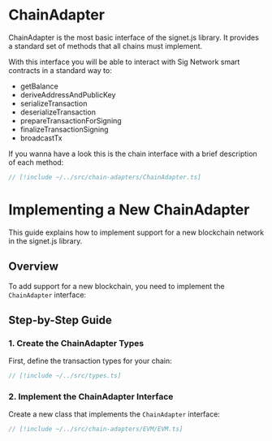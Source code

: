 # ChainAdapter

ChainAdapter is the most basic interface of the signet.js library. It provides a standard set of methods that all chains must implement.

With this interface you will be able to interact with Sig Network smart contracts in a standard way to:

- getBalance
- deriveAddressAndPublicKey
- serializeTransaction
- deserializeTransaction
- prepareTransactionForSigning
- finalizeTransactionSigning
- broadcastTx

If you wanna have a look this is the chain interface with a brief description of each method:

```ts twoslash
// [!include ~/../src/chain-adapters/ChainAdapter.ts]
```

# Implementing a New ChainAdapter

This guide explains how to implement support for a new blockchain network in the signet.js library.

## Overview

To add support for a new blockchain, you need to implement the `ChainAdapter` interface:

## Step-by-Step Guide

### 1. Create the ChainAdapter Types

First, define the transaction types for your chain:

```ts twoslash
// [!include ~/../src/types.ts]
```

### 2. Implement the ChainAdapter Interface

Create a new class that implements the `ChainAdapter` interface:

```ts twoslash
// [!include ~/../src/chain-adapters/EVM/EVM.ts]
```
